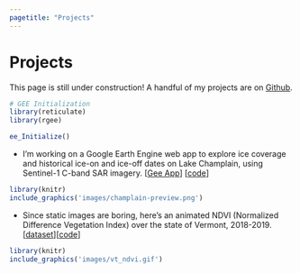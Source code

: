 ```yaml
---
pagetitle: "Projects" 
---
```


# Projects 

This page is still under construction! A handful of my projects are on [Github](https://github.com/abigailstone/).

```r
# GEE Initialization
library(reticulate)
library(rgee)

ee_Initialize()
```

- I'm working on a Google Earth Engine web app to explore ice coverage and historical ice-on and ice-off dates on Lake Champlain, using Sentinel-1 C-band SAR imagery. [[Gee App](https://astone.users.earthengine.app/view/champlain-ice)] [[code](https://github.com/abigailstone/champlain-ice)]

```r
library(knitr)
include_graphics('images/champlain-preview.png') 
```

- Since static images are boring, here's an animated NDVI (Normalized Difference Vegetation Index) over the state of Vermont, 2018-2019. [[dataset](https://developers.google.com/earth-engine/datasets/catalog/MODIS_006_MOD13A2)][[code](https://github.com/abigailstone/procrasti-mapping/blob/main/GEECodeEditor/ndviAnimation.js)]

```r
library(knitr)
include_graphics('images/vt_ndvi.gif') 
```